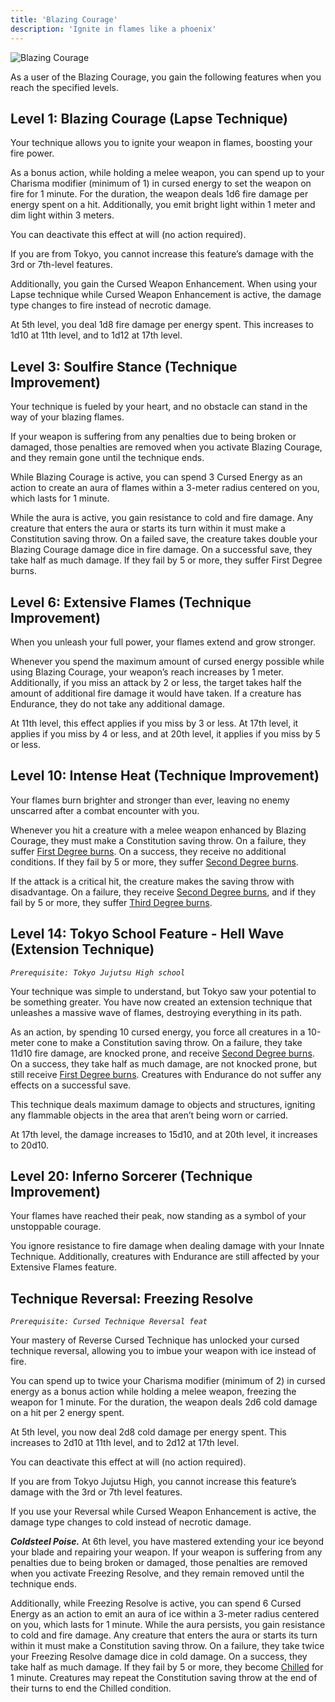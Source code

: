 ```yaml
---
title: 'Blazing Courage'
description: 'Ignite in flames like a phoenix'
---
```


<img
  src="/images/cursed-techniques/blazing-courage.png"
  alt="Blazing Courage"
/>

As a user of the Blazing Courage, you gain the following features when you reach the specified levels.

## Level 1: Blazing Courage (Lapse Technique)
Your technique allows you to ignite your weapon in flames, boosting your fire power. 

As a bonus action, while holding a melee weapon, you can spend up to your Charisma modifier (minimum of 1) in cursed energy to set the weapon on fire for 1 minute. For the duration, the weapon deals 1d6 fire damage per energy spent on a hit. Additionally, you emit bright light within 1 meter and dim light within 3 meters.

You can deactivate this effect at will (no action required).

If you are from Tokyo, you cannot increase this feature’s damage with the 3rd or 7th-level features.

Additionally, you gain the Cursed Weapon Enhancement. When using your Lapse technique while Cursed Weapon Enhancement is active, the damage type changes to fire instead of necrotic damage.

At 5th level, you deal 1d8 fire damage per energy spent. This increases to 1d10 at 11th level, and to 1d12 at 17th level.

## Level 3: Soulfire Stance (Technique Improvement)
Your technique is fueled by your heart, and no obstacle can stand in the way of your blazing flames. 

If your weapon is suffering from any penalties due to being broken or damaged, those penalties are removed when you activate Blazing Courage, and they remain gone until the technique ends.

While Blazing Courage is active, you can spend 3 Cursed Energy as an action to create an aura of flames within a 3-meter radius centered on you, which lasts for 1 minute. 

While the aura is active, you gain resistance to cold and fire damage. Any creature that enters the aura or starts its turn within it must make a Constitution saving throw. On a failed save, the creature takes double your Blazing Courage damage dice in fire damage. On a successful save, they take half as much damage. If they fail by 5 or more, they suffer First Degree burns.

## Level 6: Extensive Flames (Technique Improvement)
When you unleash your full power, your flames extend and grow stronger. 

Whenever you spend the maximum amount of cursed energy possible while using Blazing Courage, your weapon’s reach increases by 1 meter. Additionally, if you miss an attack by 2 or less, the target takes half the amount of additional fire damage it would have taken. If a creature has Endurance, they do not take any additional damage.

At 11th level, this effect applies if you miss by 3 or less. At 17th level, it applies if you miss by 4 or less, and at 20th level, it applies if you miss by 5 or less.

## Level 10: Intense Heat (Technique Improvement)
Your flames burn brighter and stronger than ever, leaving no enemy unscarred after a combat encounter with you. 

Whenever you hit a creature with a melee weapon enhanced by Blazing Courage, they must make a Constitution saving throw. On a failure, they suffer [First Degree burns](https://www.dandwiki.com/wiki/Additional_Status_Conditions,_Variant_(5e_Variant_Rule)#Burned). On a success, they receive no additional conditions. If they fail by 5 or more, they suffer [Second Degree burns](https://www.dandwiki.com/wiki/Additional_Status_Conditions,_Variant_(5e_Variant_Rule)#Burned).

If the attack is a critical hit, the creature makes the saving throw with disadvantage. On a failure, they receive [Second Degree burns](https://www.dandwiki.com/wiki/Additional_Status_Conditions,_Variant_(5e_Variant_Rule)#Burned), and if they fail by 5 or more, they suffer [Third Degree burns](https://www.dandwiki.com/wiki/Additional_Status_Conditions,_Variant_(5e_Variant_Rule)#Burned).

## Level 14: Tokyo School Feature - Hell Wave (Extension Technique)
*`Prerequisite: Tokyo Jujutsu High school`*

Your technique was simple to understand, but Tokyo saw your potential to be something greater. You have now created an extension technique that unleashes a massive wave of flames, destroying everything in its path. 

As an action, by spending 10 cursed energy, you force all creatures in a 10-meter cone to make a Constitution saving throw. On a failure, they take 11d10 fire damage, are knocked prone, and receive [Second Degree burns](https://www.dandwiki.com/wiki/Additional_Status_Conditions,_Variant_(5e_Variant_Rule)#Burned). On a success, they take half as much damage, are not knocked prone, but still receive [First Degree burns](https://www.dandwiki.com/wiki/Additional_Status_Conditions,_Variant_(5e_Variant_Rule)#Burned). Creatures with Endurance do not suffer any effects on a successful save.

This technique deals maximum damage to objects and structures, igniting any flammable objects in the area that aren’t being worn or carried.

At 17th level, the damage increases to 15d10, and at 20th level, it increases to 20d10.

## Level 20: Inferno Sorcerer (Technique Improvement)
Your flames have reached their peak, now standing as a symbol of your unstoppable courage. 

You ignore resistance to fire damage when dealing damage with your Innate Technique. Additionally, creatures with Endurance are still affected by your Extensive Flames feature.

## Technique Reversal: Freezing Resolve
*`Prerequisite: Cursed Technique Reversal feat`*

Your mastery of Reverse Cursed Technique has unlocked your cursed technique reversal, allowing you to imbue your weapon with ice instead of fire.

You can spend up to twice your Charisma modifier (minimum of 2) in cursed energy as a bonus action while holding a melee weapon, freezing the weapon for 1 minute. For the duration, the weapon deals 2d6 cold damage on a hit per 2 energy spent.

At 5th level, you now deal 2d8 cold damage per energy spent. This increases to 2d10 at 11th level, and to 2d12 at 17th level.

You can deactivate this effect at will (no action required).

If you are from Tokyo Jujutsu High, you cannot increase this feature’s damage with the 3rd or 7th level features.

If you use your Reversal while Cursed Weapon Enhancement is active, the damage type changes to cold instead of necrotic damage.

***Coldsteel Poise.*** At 6th level, you have mastered extending your ice beyond your blade and repairing your weapon. If your weapon is suffering from any penalties due to being broken or damaged, those penalties are removed when you activate Freezing Resolve, and they remain removed until the technique ends.

Additionally, while Freezing Resolve is active, you can spend 6 Cursed Energy as an action to emit an aura of ice within a 3-meter radius centered on you, which lasts for 1 minute. While the aura persists, you gain resistance to cold and fire damage. Any creature that enters the aura or starts its turn within it must make a Constitution saving throw. On a failure, they take twice your Freezing Resolve damage dice in cold damage. On a success, they take half as much damage. If they fail by 5 or more, they become [Chilled](https://www.dandwiki.com/wiki/Additional_Status_Conditions,_Variant_(5e_Variant_Rule)#Chilled) for 1 minute. Creatures may repeat the Constitution saving throw at the end of their turns to end the Chilled condition.